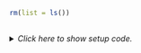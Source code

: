 ```r
rm(list = ls())
```


## <No caption defined>

<details><summary>*Click here to show setup code.*</summary>
```r
### <No caption defined>

```
```r
library(tidyverse)
library(conflicted)
conflict_prefer("filter", "dplyr")

my_mpg <- mpg

ggplot(
  data = mpg,
  mapping = aes(x = displ, y = hwy)
) +
  geom_point() +
  facet_grid(year ~ drv)
```
</details>

